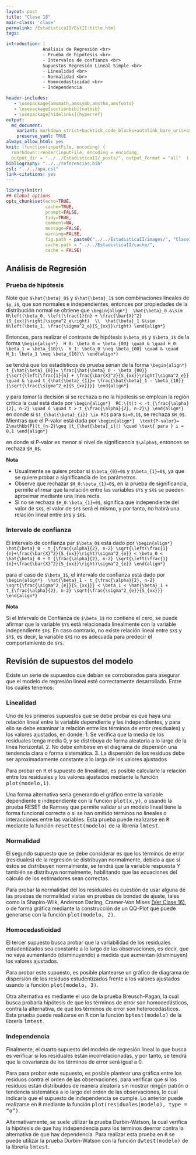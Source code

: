 ```yaml
---
layout: post
title: "Clase 18"
main-class: 'clase'
permalink: /EstadisticaII/EstII:title.html
tags:

introduction: |
              Análisis de Regresión <br>
              - Prueba de hipótesis <br>
              - Intervalos de confianza <br>
              Supuestos Regresión Lineal Simple <br>
              - Linealidad <br>
              - Normalidad <br>
              - Homocedasticidad <br>
              - Independencia 

header-includes:
   - \usepackage{amsmath,amssymb,amsthm,amsfonts}
   - \usepackage[sectionbib]{natbib}
   - \usepackage[hidelinks]{hyperref}
output:
  md_document:
    variant: markdown_strict+backtick_code_blocks+autolink_bare_uris+ascii_identifiers+tex_math_single_backslash
    preserve_yaml: TRUE
always_allow_html: yes   
knit: (function(inputFile, encoding) {
  rmarkdown::render(inputFile, encoding = encoding,
  output_dir = "../../EstadisticaII/_posts/", output_format = "all"  ) })
bibliography: "../../referencias.bib"
csl: "../../apa.csl"
link-citations: yes
---
```


```r
library(knitr)
## Global options
opts_chunk$set(echo=TRUE,
               cache=TRUE,
               prompt=FALSE,
               tidy=TRUE,
               comment=NA,
               message=FALSE,
               warning=FALSE,
               fig.path = paste0("../../EstadisticaII/images/", "Clase18"),
               cache.path = "../../EstadisticaII/cache/",
               cache = FALSE)

```

## Análisis de Regresión
### Prueba de hipótesis
Note que `$\hat{\beta}_0$` y `$\hat{\beta}_1$` son combinaciones lineales de `$y_i$`, que son normales e independientes, entonces por propiedades de la distribución normal se obtiene que
`\begin{align*}
 \hat{\beta}_0 &\sim N\left(\beta_0, \left[\frac{1}{n} + \frac{\bar{X}^2}{S_{xx}}\right]\sigma^2_e\right)  \\
 \hat{\beta}_1 &\sim N\left(\beta_1, \frac{\sigma^2_e}{S_{xx}}\right)
\end{align*}`

Entonces, para realizar el contraste de hipótesis `$\beta_0$` y `$\beta_1$` de la forma
`\begin{align*}
 H_0: \beta_0 = \beta_{00} \quad & \quad H_0: \beta_1 = \beta_{10}\\
 H_1: \beta_0 \neq \beta_{00} \quad & \quad H_1: \beta_1 \neq \beta_{10}\\
\end{align*}`

se tendrá que los estadísticos de prueba serían de la forma
`\begin{align*}
 t_{\hat{\beta}_{0}}= \frac{\hat{\beta}_0 - \beta_{00}}{\sqrt{\left[\frac{1}{n} + \frac{\bar{X}^2}{S_{xx}}\right]\sigma^2_e}} \quad & \quad t_{\hat{\beta}_{1}}= \frac{\hat{\beta}_1 - \beta_{10}}{\sqrt{\frac{\sigma^2_e}{S_{xx}}}}
\end{align*}`

y para tomar la decisión si se rechaza o no la hipótesis se emplean la región crítica la cual está dada por
`\begin{align*}
 RC:\{t|t < -t_{\frac{\alpha}{2}, n-2} \quad ó \quad t > t_{\frac{\alpha}{2}, n-2}\}
\end{align*}`
en donde si `$t_{\hat{\beta}_{i}} \in RC$` para `$i=0,1$`, se rechaza `$H_0$`. Mientras que el P-valor está dada por
`\begin{align*}
 \text{P-valor}= 2\mathbb{P}(t_{n-2}\geq |t_{\hat{\beta}_i}|) \quad \text{ para } i = 0,1
\end{align*}`

en donde si P-valor es menor al nivel de significancia `$\alpha$`, entonces se rechaza `$H_0$`.

**Nota**

* Usualmente se quiere probar si `$\beta_{0}=0$` y `$\beta_{1}=0$`, ya que se quiere probar a significancia de los parámetros.
* Observe que rechazar `$H_0:\beta_{1}=0$`, en la prueba de significancia, permite afirmar que la relación entre las variables `$Y$` y `$X$` se pueden aproximar mediante una linea recta. 
* Si no se rechaza `$H_0:\beta_{1}=0$`, significa que independiente del valor de `$X$`, el valor de `$Y$` será el mismo, y por tanto, no habrá una relación lineal entre `$Y$` y `$X$`.

### Intervalo de confianza
El intervalo de confianza par `$\beta_0$` está dado por
`\begin{align*}
 \hat{\beta}_0 - t_{\frac{\alpha}{2}, n-2} \sqrt{\left(\frac{1}{n}+\frac{\bar{X}^2}{S_{xx}}\right)\sigma^2_{e}} < \beta_0 < \hat{\beta}_0 + t_{\frac{\alpha}{2}, n-2} \sqrt{\left(\frac{1}{n}+\frac{\bar{X}^2}{S_{xx}}\right)\sigma^2_{e}}
\end{align*}`

para el caso de `$\beta_1$`, el intervalo de confianza está dado por
`\begin{align*}
 \hat{\beta}_1 - t_{\frac{\alpha}{2}, n-2} \sqrt{\frac{\sigma^2_{e}}{S_{xx}}} < \beta_1 < \hat{\beta}_1 + t_{\frac{\alpha}{2}, n-2} \sqrt{\frac{\sigma^2_{e}}{S_{xx}}}
\end{align*}`

**Nota**

Si el Intervalo de Confianza de `$\beta_1$` no contiene el cero, se puede afirmar que la variable `$Y$` está relacionada linealmente con la variable independiente `$X$`. En caso contrario, no existe relación lineal entre `$X$` y `$Y$`, es decir, la variable `$X$` no es adecuada para predecir el comportamiento de `$Y$`.

## Revisión de supuestos del modelo
Existe un serie de supuestos que debían se corroborados para asegurar que el modelo de regresión lineal esté correctamente desarrollado. Entre los cuales tenemos:

### Linealidad
Uno de los primeros supuestos que se debe probar es que haya una relación lineal entre la variable dependiente y las independientes, y para ello se debe examinar la relación entre los términos de error (residuales) y los valores ajustados, en donde:
1. Se verifica que la media de los residuales tenga media 0, y se distribuya de forma aleatoria a lo largo de la línea horizontal.
2. No debe exhibirse en el diagrama de dispersión una tendencia clara o forma sistemática.
3. La dispersión de los residuos debe ser aproximadamente constante a lo largo de los valores ajustados

Para probar en <tt>R</tt> el supuesto de linealidad, es posible calcularle la relación entre los residuales y los valores ajustados mediante la función <tt>plot(modelo,1)</tt>.

Una forma alternativa sería generando el gráfico entre la variable dependiente e independiente con la función <tt>plot(x,y)</tt>, o usando la prueba RESET de Ramsey que permite validar si un modelo lineal tiene la forma funcional correcta o si se han omitido términos no lineales o interacciones entre las variables. Esta prueba puede realizarse en <tt>R</tt> mediante la función <tt>resettest(modelo)</tt> de la librería <tt>lmtest</tt>. 

### Normalidad
El segundo supuesto que se debe considerar es que los términos de error (residuales) de la regresión se distribuyan normalmente, debido a que si éstos se distribuyen normalmente, se tendrá que la variable respuesta $Y$ también se distribuya normalmente, habilitando que las ecuaciones del cálculo de los estimadores sean correctas. 

Para probar la normalidad del los residuales es cuestión de usar alguna de las pruebas de normalidad vistas en pruebas de bondad de ajuste, tales como la Shapiro-Wilk, Anderson Darling, Cramer-Von Mises <a href="https://jiperezga.github.io/EstadisticaII/EstIIClase16.html#prueba-de-bondad-de-ajuste" target="\_blank">(Ver Clase 16)</a>, o de forma gráfica mediante la construcción de un QQ-Plot que puede generarse con la función <tt>plot(modelo, 2)</tt>.

### Homocedasticidad
El tercer supuesto busca probar que la variabilidad de los residuales estudentizados sea constante a lo largo de las observaciones, es decir, que no vaya aumentando (disminuyendo) a medida que aumentan (disminuyen) los valores ajustados.

Para probar este supuesto, es posible plantearse un gráfico de diagrama de dispersión de los residuos estudentizados frente a los valores ajustados usando la función <tt>plot(modelo, 3)</tt>.

Otra alternativa es mediante el uso de la prueba Breusch-Pagan, la cual busca probarla hipótesis de que los términos de error son homocedásticos, contra la alternativa, de que los términos de error son heterocedásticos. Esta prueba puede realizarse en <tt>R</tt> con la función <tt>bptest(modelo)</tt> de la librería <tt>lmtest</tt>.

### Independencia 
Finalmente, el cuarto supuesto del modelo de regresión lineal lo que busca es verificar si los residuales están incorrelacionadas, y por tanto, se tendrá que la covarianza de los términos de error será igual a $0$.

Para para probar este supuesto, es posible plantear una gráfica entre los residuos contra el orden de las observaciones, para verificar que si los residuos están distribuidos de manera aleatoria sin mostrar ningún patrón o tendencia sistemática a lo largo del orden de las observaciones, lo cual indicaría que el supuesto de independencia se cumple. Lo anterior puede realizarse en <tt>R</tt> mediante la función <tt>plot(residuales(modelo), type = "o")</tt>.

Alternativamente, se suele utilizar la prueba Durbin-Watson, la cual verifica la hipótesis de que hay independencia para los términos deerror contra la alternativa de que hay dependencia. Para realizar esta prueba en <tt>R</tt> se puede utilizar la prueba Durbin-Watson con la función <tt>dwtest(modelo)</tt> de la librería <tt>lmtest</tt>.
